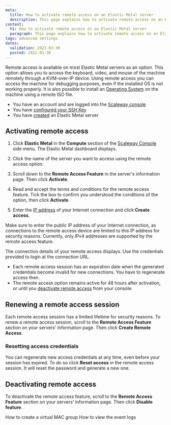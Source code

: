 ```yaml
---
meta:
  title: How to activate remote access on an Elastic Metal server
  description: This page explains how to activate remote access on an Elastic Metal server
content:
  h1: How to activate remote access on an Elastic Metal server
  paragraph: This page explains how to activate remote access on an Elastic Metal server
tags: advanced settings
dates:
  validation: 2022-03-30
  posted: 2022-03-30
---
```


Remote access is available on most Elastic Metal servers as an option. This option allows you to access the keyboard, video, and mouse of the machine remotely through a KVM-over-IP device. 
Using remote access you can access the machine for debugging purposes, even if the installed OS is not working properly. It is also possible to install an [Operating System](/compute/elastic-metal/how-to/install-server-from-kvm) on the machine using a remote ISO file.

<Message type="requirement">

- You have an account and are logged into the [Scaleway console](https://console.scaleway.com)  
- You have [configured your SSH Key](/console/my-project/how-to/create-ssh-key)
- You have [created](/compute/elastic-metal/how-to/create-server) an Elastic Metal server

</Message>

## Activating remote access

1. Click **Elastic Metal** in the **Compute** section of the [Scaleway Console](https://console.scaleway.com) side menu. The Elastic Metal dashboard displays.

2. Click the name of the server you want to access using the remote access option.

   <Lightbox src="assets/scaleway-elastic-metal-list.webp" alt="" />

3. Scroll down to the **Remote Access Feature** in the server's information page. Then click **Activate**.

  <Lightbox src="scaleway-remote-access-feature.webp" alt="" />

4. Read and accept the terms and conditions for the remote access feature. Tick the box to confirm you understood the conditions of the option, then click **Activate**.

  <Lightbox src="scaleway-activate-remote-access.webp" alt="" />

5. Enter the [IP address](https://www.whatsmyip.org/) of your Internet connection and click **Create access**.

  <Lightbox src="scaleway-remote-access-ip.webp" alt="" />

  <Message type="note">

  Make sure to enter the public IP address of your Internet connection, as connections to the remote access device are limited to this IP address for security reasons. Currently, only IPv4 addresses are supported by the remote access feature. 

  </Message>

The connection details of your remote access displays. Use the credentials provided to login at the connection URL. 

<Lightbox src="scaleway-remote-access-connection.webp" alt="" />

<Message type="note">

* Each remote access session has an expiration date when the generated credentials become invalid for new connections. You have to regenerate access then. 
* The remote access option remains active for 48 hours after activation, or until you [deactivate remote access](#deactivating-remote-access) from your console.

</Message>

## Renewing a remote access session 

Each remote access session has a limited lifetime for security reasons. To renew a remote access session, scroll to the **Remote Access Feature** section on your servers' information page. Then click **Create Remote Access**.

  <Lightbox src="scaleway-remote-access-create-new.webp" alt="" />

### Resetting access credentials

You can regenerate new access credentials at any time, even before your session has expired. To do so click **Reset access** in the remote access session. It will reset the password and generate a new one.


## Deactivating remote access

To deactivate the remote access feature, scroll to the **Remote Access Feature** section on your servers' information page. Then click **Disable feature**.

  <Lightbox src="scaleway-disable-remote-access.webp" alt="" />


<Navigation title="See Also">
  <PreviousButton to="/compute/elastic-metal/how-to/create-virtual-mac-group/">How to create a virtual MAC group</PreviousButton>
  <NextButton to="/compute/elastic-metal/how-to/view-the-event-logs/">How to view the event logs</NextButton>
</Navigation>
